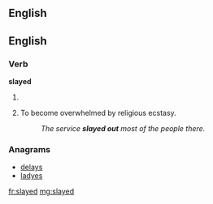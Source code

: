 ==English
==

==English==

===Verb===
'''slayed'''

# {{chiefly|_|US|uncommon}} {{past of|slay}}
# {{context|religious}} To become overwhelmed by religious ecstasy.
#: ''The service '''slayed out''' most of the people there.''

===Anagrams===
* [[delays#English|delays]]
* [[ladyes#English|ladyes]]

[[fr:slayed]]
[[mg:slayed]]
